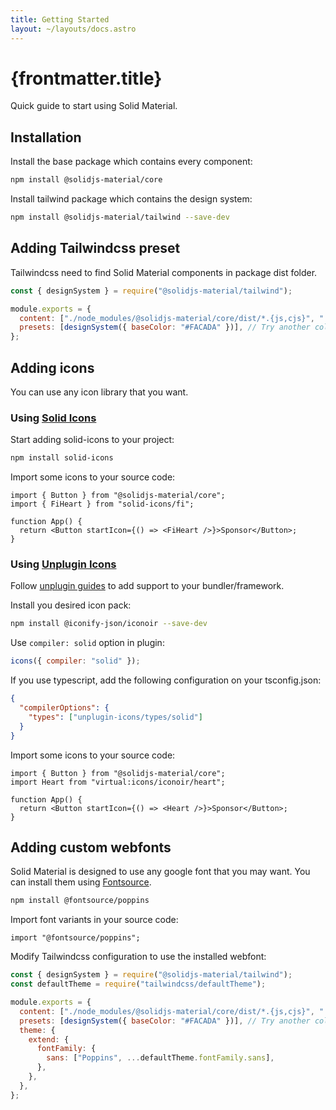 ```yaml
---
title: Getting Started
layout: ~/layouts/docs.astro
---
```


# {frontmatter.title}

Quick guide to start using Solid Material.

## Installation

Install the base package which contains every component:

```bash
npm install @solidjs-material/core
```

Install tailwind package which contains the design system:

```bash
npm install @solidjs-material/tailwind --save-dev
```

## Adding Tailwindcss preset

Tailwindcss need to find Solid Material components in package dist folder.

```js
const { designSystem } = require("@solidjs-material/tailwind");

module.exports = {
  content: ["./node_modules/@solidjs-material/core/dist/*.{js,cjs}", "./src/**/*.tsx"],
  presets: [designSystem({ baseColor: "#FACADA" })], // Try another colors!
};
```

## Adding icons

You can use any icon library that you want.

### Using [Solid Icons](https://solid-icons.vercel.app/)

Start adding solid-icons to your project:

```bash
npm install solid-icons
```

Import some icons to your source code:

```tsx
import { Button } from "@solidjs-material/core";
import { FiHeart } from "solid-icons/fi";

function App() {
  return <Button startIcon={() => <FiHeart />}>Sponsor</Button>;
}
```

### Using [Unplugin Icons](https://github.com/antfu/unplugin-icons)

Follow [unplugin guides](https://github.com/antfu/unplugin-icons#configuration) to add support to your bundler/framework.

Install you desired icon pack:

```bash
npm install @iconify-json/iconoir --save-dev
```

Use `compiler: solid` option in plugin:

```js
icons({ compiler: "solid" });
```

If you use typescript, add the following configuration on your tsconfig.json:

```json
{
  "compilerOptions": {
    "types": ["unplugin-icons/types/solid"]
  }
}
```

Import some icons to your source code:

```tsx
import { Button } from "@solidjs-material/core";
import Heart from "virtual:icons/iconoir/heart";

function App() {
  return <Button startIcon={() => <Heart />}>Sponsor</Button>;
}
```

## Adding custom webfonts

Solid Material is designed to use any google font that you may want. You can install them using [Fontsource](https://fontsource.org/).

```bash
npm install @fontsource/poppins
```

Import font variants in your source code:

```tsx
import "@fontsource/poppins";
```

Modify Tailwindcss configuration to use the installed webfont:

```js
const { designSystem } = require("@solidjs-material/tailwind");
const defaultTheme = require("tailwindcss/defaultTheme");

module.exports = {
  content: ["./node_modules/@solidjs-material/core/dist/*.{js,cjs}", "./src/**/*.tsx"],
  presets: [designSystem({ baseColor: "#FACADA" })], // Try another colors!
  theme: {
    extend: {
      fontFamily: {
        sans: ["Poppins", ...defaultTheme.fontFamily.sans],
      },
    },
  },
};
```
